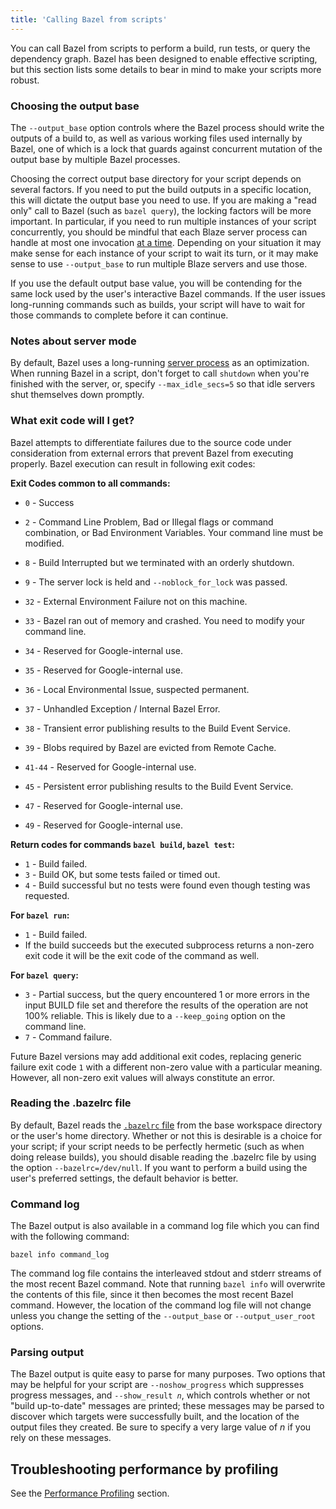 ```yaml
---
title: 'Calling Bazel from scripts'
---
```




You can call Bazel from scripts to perform a build, run tests, or query
the dependency graph. Bazel has been designed to enable effective scripting, but
this section lists some details to bear in mind to make your scripts more
robust.

### Choosing the output base

The `--output_base` option controls where the Bazel process should write the
outputs of a build to, as well as various working files used internally by
Bazel, one of which is a lock that guards against concurrent mutation of the
output base by multiple Bazel processes.

Choosing the correct output base directory for your script depends on several
factors. If you need to put the build outputs in a specific location, this will
dictate the output base you need to use. If you are making a "read only" call to
Bazel (such as `bazel query`), the locking factors will be more important. In
particular, if you need to run multiple instances of your script concurrently,
you should be mindful that each Blaze server process can handle at most one
invocation [at a time](/run/client-server#clientserver-implementation).
Depending on your situation it may make sense for each instance of your script
to wait its turn, or it may make sense to use `--output_base` to run multiple
Blaze servers and use those.

If you use the default output base value, you will be contending for the same
lock used by the user's interactive Bazel commands. If the user issues
long-running commands such as builds, your script will have to wait for those
commands to complete before it can continue.

### Notes about server mode

By default, Bazel uses a long-running [server process](/run/client-server) as an
optimization. When running Bazel in a script, don't forget to call `shutdown`
when you're finished with the server, or, specify `--max_idle_secs=5` so that
idle servers shut themselves down promptly.

### What exit code will I get?

Bazel attempts to differentiate failures due to the source code under
consideration from external errors that prevent Bazel from executing properly.
Bazel execution can result in following exit codes:

**Exit Codes common to all commands:**

-   `0` - Success
-   `2` - Command Line Problem, Bad or Illegal flags or command combination, or
    Bad Environment Variables. Your command line must be modified.
-   `8` - Build Interrupted but we terminated with an orderly shutdown.
-   `9` - The server lock is held and `--noblock_for_lock` was passed.
-   `32` - External Environment Failure not on this machine.

-   `33` - Bazel ran out of memory and crashed. You need to modify your command line.
-   `34` - Reserved for Google-internal use.
-   `35` - Reserved for Google-internal use.
-   `36` - Local Environmental Issue, suspected permanent.
-   `37` - Unhandled Exception / Internal Bazel Error.
-   `38` - Transient error publishing results to the Build Event Service.
-   `39` - Blobs required by Bazel are evicted from Remote Cache.
-   `41-44` - Reserved for Google-internal use.
-   `45` - Persistent error publishing results to the Build Event Service.
-   `47` - Reserved for Google-internal use.
-   `49` - Reserved for Google-internal use.

**Return codes for commands `bazel build`, `bazel test`:**

-   `1` - Build failed.
-   `3` - Build OK, but some tests failed or timed out.
-   `4` - Build successful but no tests were found even though testing was
    requested.


**For `bazel run`:**

-   `1` - Build failed.
-   If the build succeeds but the executed subprocess returns a non-zero exit
    code it will be the exit code of the command as well.

**For `bazel query`:**

-   `3` - Partial success, but the query encountered 1 or more errors in the
    input BUILD file set and therefore the results of the operation are not 100%
    reliable. This is likely due to a `--keep_going` option on the command line.
-   `7` - Command failure.

Future Bazel versions may add additional exit codes, replacing generic failure
exit code `1` with a different non-zero value with a particular meaning.
However, all non-zero exit values will always constitute an error.


### Reading the .bazelrc file

By default, Bazel reads the [`.bazelrc` file](/run/bazelrc) from the base
workspace directory or the user's home directory. Whether or not this is
desirable is a choice for your script; if your script needs to be perfectly
hermetic (such as when doing release builds), you should disable reading the
.bazelrc file by using the option `--bazelrc=/dev/null`. If you want to perform
a build using the user's preferred settings, the default behavior is better.

### Command log

The Bazel output is also available in a command log file which you can find with
the following command:

```posix-terminal
bazel info command_log
```

The command log file contains the interleaved stdout and stderr streams of the
most recent Bazel command. Note that running `bazel info` will overwrite the
contents of this file, since it then becomes the most recent Bazel command.
However, the location of the command log file will not change unless you change
the setting of the `--output_base` or `--output_user_root` options.

### Parsing output

The Bazel output is quite easy to parse for many purposes. Two options that may
be helpful for your script are `--noshow_progress` which suppresses progress
messages, and <code>--show_result <var>n</var></code>, which controls whether or
not "build up-to-date" messages are printed; these messages may be parsed to
discover which targets were successfully built, and the location of the output
files they created. Be sure to specify a very large value of _n_ if you rely on
these messages.

## Troubleshooting performance by profiling

See the [Performance Profiling](/rules/performance#performance-profiling) section.
